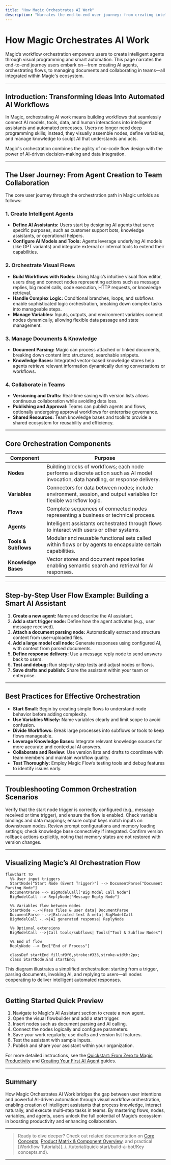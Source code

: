 ```yaml
---
title: "How Magic Orchestrates AI Work"
description: "Narrates the end-to-end user journey: from creating intelligent agents and orchestrating visual flows, to managing documents and collaborating in teams, all powered by Magic’s ecosystem."
---
```


# How Magic Orchestrates AI Work

Magic’s workflow orchestration empowers users to create intelligent agents through visual programming and smart automation. This page narrates the end-to-end journey users embark on—from creating AI agents, orchestrating flows, to managing documents and collaborating in teams—all integrated within Magic's ecosystem.

---

## Introduction: Transforming Ideas Into Automated AI Workflows

In Magic, orchestrating AI work means building workflows that seamlessly connect AI models, tools, data, and human interactions into intelligent assistants and automated processes. Users no longer need deep programming skills; instead, they visually assemble nodes, define variables, and manage knowledge to sculpt AI that understands and acts.

Magic's orchestration combines the agility of no-code flow design with the power of AI-driven decision-making and data integration.

---

## The User Journey: From Agent Creation to Team Collaboration

The core user journey through the orchestration path in Magic unfolds as follows:

### 1. Create Intelligent Agents

- **Define AI Assistants:** Users start by designing AI agents that serve specific purposes, such as customer support bots, knowledge assistants, or operational helpers.
- **Configure AI Models and Tools:** Agents leverage underlying AI models (like GPT variants) and integrate external or internal tools to extend their capabilities.

### 2. Orchestrate Visual Flows

- **Build Workflows with Nodes:** Using Magic’s intuitive visual flow editor, users drag and connect nodes representing actions such as message replies, big model calls, code execution, HTTP requests, or knowledge retrieval.
- **Handle Complex Logic:** Conditional branches, loops, and subflows enable sophisticated logic orchestration, breaking down complex tasks into manageable steps.
- **Manage Variables:** Inputs, outputs, and environment variables connect nodes dynamically, allowing flexible data passage and state management.

### 3. Manage Documents & Knowledge

- **Document Parsing:** Magic can process attached or linked documents, breaking down content into structured, searchable snippets.
- **Knowledge Bases:** Integrated vector-based knowledge stores help agents retrieve relevant information dynamically during conversations or workflows.

### 4. Collaborate in Teams

- **Versioning and Drafts:** Real-time saving with version lists allows continuous collaboration while avoiding data loss.
- **Publishing and Approval:** Teams can publish agents and flows, optionally undergoing approval workflows for enterprise governance.
- **Shared Resources:** Team knowledge bases and toolkits provide a shared ecosystem for reusability and efficiency.

---

## Core Orchestration Components

| Component           | Purpose                                                        |
|---------------------|----------------------------------------------------------------|
| **Nodes**           | Building blocks of workflows; each node performs a discrete action such as AI model invocation, data handling, or response delivery.
| **Variables**       | Connectors for data between nodes; include environment, session, and output variables for flexible workflow logic.
| **Flows**           | Complete sequences of connected nodes representing a business or technical process.
| **Agents**          | Intelligent assistants orchestrated through flows to interact with users or other systems.
| **Tools & Subflows**| Modular and reusable functional sets called within flows or by agents to encapsulate certain capabilities.
| **Knowledge Bases** | Vector stores and document repositories enabling semantic search and retrieval for AI responses.

---

## Step-by-Step User Flow Example: Building a Smart AI Assistant

1. **Create a new agent:** Name and describe the AI assistant.
2. **Add a start trigger node:** Define how the agent activates (e.g., user message received).
3. **Attach a document parsing node:** Automatically extract and structure content from user-uploaded files.
4. **Add a large model call node:** Generate responses using configured AI, with context from parsed documents.
5. **Define response delivery:** Use a message reply node to send answers back to users.
6. **Test and debug:** Run step-by-step tests and adjust nodes or flows.
7. **Save drafts and publish:** Share the assistant within your team or enterprise.

---

## Best Practices for Effective Orchestration

- **Start Small:** Begin by creating simple flows to understand node behavior before adding complexity.
- **Use Variables Wisely:** Name variables clearly and limit scope to avoid confusion.
- **Divide Workflows:** Break large processes into subflows or tools to keep flows manageable.
- **Leverage Knowledge Bases:** Integrate relevant knowledge sources for more accurate and contextual AI answers.
- **Collaborate and Review:** Use version lists and drafts to coordinate with team members and maintain workflow quality.
- **Test Thoroughly:** Employ Magic Flow’s testing tools and debug features to identify issues early.

---

## Troubleshooting Common Orchestration Scenarios

<AccordionGroup title="Troubleshooting Flow Issues">
<Accordion title="Node Execution Doesn’t Trigger">
Verify that the start node trigger is correctly configured (e.g., message received or time trigger), and ensure the flow is enabled.
</Accordion>
<Accordion title="Data Not Passing Between Nodes">
Check variable bindings and data mappings; ensure output keys match inputs on downstream nodes.
</Accordion>
<Accordion title="AI Model Response Is Unexpected or Empty">
Review prompt configurations and memory loading settings; check knowledge base connectivity if integrated.
</Accordion>
<Accordion title="Version Rollback Problems">
Confirm version rollback actions explicitly, noting that memory states are not restored with version changes.
</Accordion>
</AccordionGroup>

---

## Visualizing Magic’s AI Orchestration Flow

```mermaid
flowchart TD
  %% User input triggers
  StartNode["Start Node (Event Trigger)"] --> DocumentParse["Document Parsing Node"]
  DocumentParse --> BigModelCall["Big Model Call Node"]
  BigModelCall --> ReplyNode["Message Reply Node"]
  
  %% Variables flow between nodes
  StartNode -.->|Pass files & user data| DocumentParse
  DocumentParse -.->|Extracted text & meta| BigModelCall
  BigModelCall -.->|AI generated response| ReplyNode
  
  %% Optional extensions
  BigModelCall -->|Call tools/subflows| Tools["Tool & Subflow Nodes"]
  
  %% End of flow
  ReplyNode --> End["End of Process"]

  classDef startEnd fill:#9f6,stroke:#333,stroke-width:2px;
  class StartNode,End startEnd;
```

This diagram illustrates a simplified orchestration: starting from a trigger, parsing documents, invoking AI, and replying to users—all nodes cooperating to deliver intelligent automated responses.

---

## Getting Started Quick Preview

1. Navigate to Magic’s AI Assistant section to create a new agent.
2. Open the visual flowbuilder and add a start trigger.
3. Insert nodes such as document parsing and AI calling.
4. Connect the nodes logically and configure parameters.
5. Save your work regularly; use drafts and version list features.
6. Test the assistant with sample inputs.
7. Publish and share your assistant within your organization.

For more detailed instructions, see the [Quickstart: From Zero to Magic Productivity](../guides/getting-started/quickstart-workspace) and [Creating Your First AI Agent](../guides/getting-started/first-ai-agent) guides.

---

## Summary

How Magic Orchestrates AI Work bridges the gap between user intentions and powerful AI-driven automation through visual workflow orchestration, enabling creation of intelligent assistants that process knowledge, interact naturally, and execute multi-step tasks in teams. By mastering flows, nodes, variables, and agents, users unlock the full potential of Magic’s ecosystem in boosting productivity and enhancing collaboration.


---

> Ready to dive deeper? Check out related documentation on [Core Concepts](../key-concepts-and-terminology/core-concepts), [Product Matrix & Component Overview](../architecture-glance/product-matrix), and practical [Workflow Tutorials](../../tutorial/quick-start/build-a-bot/Key concepts.md).

---